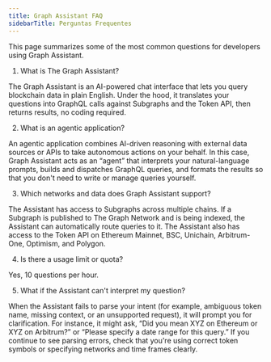 ```yaml
---
title: Graph Assistant FAQ
sidebarTitle: Perguntas Frequentes
---
```


This page summarizes some of the most common questions for developers using Graph Assistant.

1. What is The Graph Assistant?

The Graph Assistant is an AI-powered chat interface that lets you query blockchain data in plain English. Under the hood, it translates your questions into GraphQL calls against Subgraphs and the Token API, then returns results, no coding required.

2. What is an agentic application?

An agentic application combines AI-driven reasoning with external data sources or APIs to take autonomous actions on your behalf. In this case, Graph Assistant acts as an “agent” that interprets your natural-language prompts, builds and dispatches GraphQL queries, and formats the results so that you don't need to write or manage queries yourself.

3. Which networks and data does Graph Assistant support?

The Assistant has access to Subgraphs across multiple chains. If a Subgraph is published to The Graph Network and is being indexed, the Assistant can automatically route queries to it. The Assistant also has access to the Token API on Ethereum Mainnet, BSC, Unichain, Arbitrum-One, Optimism, and Polygon.

4. Is there a usage limit or quota?

Yes, 10 questions per hour.

5. What if the Assistant can't interpret my question?

When the Assistant fails to parse your intent (for example, ambiguous token name, missing context, or an unsupported request), it will prompt you for clarification. For instance, it might ask, “Did you mean XYZ on Ethereum or XYZ on Arbitrum?” or “Please specify a date range for this query.” If you continue to see parsing errors, check that you're using correct token symbols or specifying networks and time frames clearly.
